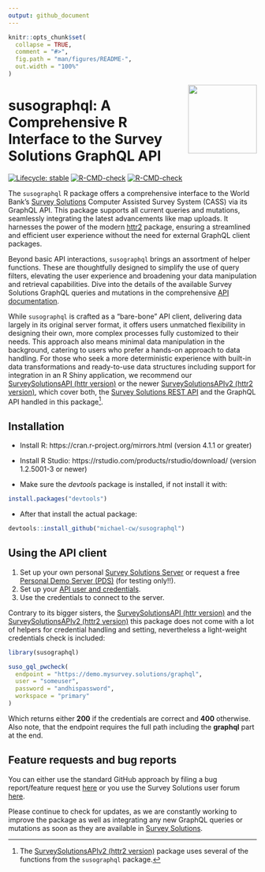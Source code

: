 ```yaml
---
output: github_document
---
```


<!-- README.md is generated from README.Rmd. Please edit that file -->

```r
knitr::opts_chunk$set(
  collapse = TRUE,
  comment = "#>",
  fig.path = "man/figures/README-",
  out.width = "100%"
)
```


<a href='https://docs.mysurvey.solutions/'><img src="man/figures/susotools.png" align="right" height="139" style="float:right; height:139px;"/></a>


# susographql: A Comprehensive R Interface to the Survey Solutions GraphQL API

<!-- badges: start -->
[![Lifecycle: stable](https://img.shields.io/badge/lifecycle-stable-green.svg)](https://lifecycle.r-lib.org/articles/stages.html#stable)
[![R-CMD-check](https://github.com/michael-cw/susographql/workflows/R-CMD-check/badge.svg)](https://github.com/michael-cw/susographql/actions)
[![R-CMD-check](https://github.com/michael-cw/susographql/actions/workflows/R-CMD-check.yaml/badge.svg)](https://github.com/michael-cw/susographql/actions/workflows/R-CMD-check.yaml)
<!-- badges: end -->



<div align="justify">

The `susographql` R package offers a comprehensive interface to the World Bank's [Survey Solutions](https://mysurvey.solutions/en/) Computer Assisted Survey System (CASS) via its GraphQL API. This package supports all current queries and mutations, seamlessly integrating the latest advancements like map uploads. It harnesses the power of the modern [httr2](https://httr2.r-lib.org/index.html) package, ensuring a streamlined and efficient user experience without the need for external GraphQL client packages.

Beyond basic API interactions, `susographql` brings an assortment of helper functions. These are thoughtfully designed to simplify the use of query filters, elevating the user experience and broadening your data manipulation and retrieval capabilities. Dive into the details of the available Survey Solutions GraphQL queries and mutations in the comprehensive [API documentation](https://demo.mysurvey.solutions/graphql/).

While `susographql` is crafted as a "bare-bone" API client, delivering data largely in its original server format, it offers users unmatched flexibility in designing their own, more complex processes fully customized to their needs. This approach also means minimal data manipulation in the background, catering to users who prefer a hands-on approach to data handling. For those who seek a more deterministic experience with built-in data transformations and ready-to-use data structures including support for integration in an R Shiny application, we recommend our [SurveySolutionsAPI (httr version)](https://github.com/michael-cw/SurveySolutionsAPI) or the newer [SurveySolutionsAPIv2 (httr2 version)](https://github.com/michael-cw/SurveySolutionsAPIv2), which cover both, the [Survey Solutions REST API](https://demo.mysurvey.solutions/apidocs/index.html) and the GraphQL API handled in this package[^1].



## Installation

* Install R: https://cran.r-project.org/mirrors.html (version 4.1.1 or greater)

* Install R Studio: https://rstudio.com/products/rstudio/download/ (version 1.2.5001-3 or newer)

* Make sure the *devtools* package is installed, if not install it with:

```r
install.packages("devtools")

```


* After that install the actual package:

```r
devtools::install_github("michael-cw/susographql")

```


## Using the API client 

1. Set up your own personal [Survey Solutions Server](https://mysurvey.solutions/en/) or request a free [Personal Demo Server (PDS)](https://pds.mysurvey.solutions/PersonalDemoServerRequest) (for testing only!!).
2. Set up your [API user and credentials](https://docs.mysurvey.solutions/headquarters/accounts/teams-and-roles-tab-creating-user-accounts/).
3. Use the credentials to connect to the server.

Contrary to its bigger sisters, the [SurveySolutionsAPI (httr version)](https://github.com/michael-cw/SurveySolutionsAPI) and the [SurveySolutionsAPIv2 (httr2 version)](https://github.com/michael-cw/SurveySolutionsAPIv2) this package does not come with a lot of helpers for credential handling and setting, nevertheless a light-weight credentials check is included:

```r
library(susographql)

suso_gql_pwcheck(
  endpoint = "https://demo.mysurvey.solutions/graphql",
  user = "someuser",
  password = "andhispassword",
  workspace = "primary"
)

```

Which returns either **200** if the credentials are correct and **400** otherwise. Also note, that the endpoint requires the full path including the **graphql** part at the end.

## Feature requests and bug reports

You can either use the standard GitHub approach by filing a bug report/feature request [here](https://github.com/michael-cw/SurveySolutionsAPI/issues) or you use the Survey Solutions user forum [here](https://forum.mysurvey.solutions/c/api/13).

Please continue to check for updates, as we are constantly working to improve the package as well as integrating any new GraphQL queries or mutations as soon as they are available in [Survey Solutions](https://docs.mysurvey.solutions/release-notes/).


[^1]:  The [SurveySolutionsAPIv2 (httr2 version)](https://github.com/michael-cw/SurveySolutionsAPIv2) package uses several of the functions from the `susographql` package.



</div>
